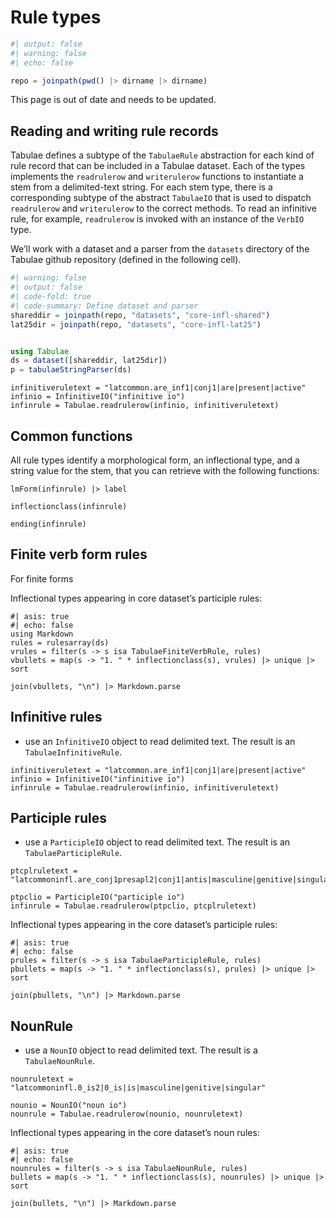 # Rule types

```julia
#| output: false
#| warning: false
#| echo: false

repo = joinpath(pwd() |> dirname |> dirname)
```



::: {.callout-warning title="Invalid content"}
This page is out of date and needs to be updated.
:::


## Reading and writing rule records


Tabulae defines a subtype of the `TabulaeRule` abstraction for each kind of rule record that can be included in a Tabulae dataset.  Each of the types implements the `readrulerow` and `writerulerow` functions to instantiate a stem from a delimited-text string.  For each stem type, there is a corresponding subtype of the abstract `TabulaeIO` that is used to dispatch `readrulerow` and `writerulerow` to the correct methods. To read an infinitive rule, for example, `readrulerow` is invoked with an instance of the `VerbIO` type.

We'll work with a dataset and a parser from the `datasets` directory of the Tabulae github repository (defined in the following cell).

```julia
#| warning: false
#| output: false
#| code-fold: true
#| code-summary: Define dataset and parser
shareddir = joinpath(repo, "datasets", "core-infl-shared") 
lat25dir = joinpath(repo, "datasets", "core-infl-lat25") 


using Tabulae
ds = dataset([shareddir, lat25dir])
p = tabulaeStringParser(ds)
```


```
infinitiveruletext = "latcommon.are_inf1|conj1|are|present|active"
infinio = InfinitiveIO("infinitive io")
infinrule = Tabulae.readrulerow(infinio, infinitiveruletext)
```



## Common functions

All rule types identify a morphological form, an inflectional type, and a string value for the stem, that you can retrieve with the following functions:

```
lmForm(infinrule) |> label
```

```
inflectionclass(infinrule)
```

```
ending(infinrule)
```



## Finite verb form rules

For finite forms


Inflectional types appearing in core dataset's participle rules:


```
#| asis: true
#| echo: false
using Markdown
rules = rulesarray(ds)
vrules = filter(s -> s isa TabulaeFiniteVerbRule, rules)
vbullets = map(s -> "1. " * inflectionclass(s), vrules) |> unique |> sort

join(vbullets, "\n") |> Markdown.parse
```



## Infinitive rules


- use an `InfinitiveIO` object to read delimited text. The result is an `TabulaeInfinitiveRule`.

```
infinitiveruletext = "latcommon.are_inf1|conj1|are|present|active"
infinio = InfinitiveIO("infinitive io")
infinrule = Tabulae.readrulerow(infinio, infinitiveruletext)
```

## Participle rules



- use a `ParticipleIO` object to read delimited text. The result is an `TabulaeParticipleRule`.

```
ptcplruletext = "latcommoninfl.are_conj1presapl2|conj1|antis|masculine|genitive|singular|present|active"

ptpclio = ParticipleIO("participle io")
infinrule = Tabulae.readrulerow(ptpclio, ptcplruletext)
```


Inflectional types appearing in the core dataset's participle rules:


```
#| asis: true
#| echo: false
prules = filter(s -> s isa TabulaeParticipleRule, rules)
pbullets = map(s -> "1. " * inflectionclass(s), prules) |> unique |> sort

join(pbullets, "\n") |> Markdown.parse
```



## NounRule



- use a `NounIO` object to read delimited text. The result is a `TabulaeNounRule`.


```
nounruletext = "latcommoninfl.0_is2|0_is|is|masculine|genitive|singular"

nounio = NounIO("noun io")
nounrule = Tabulae.readrulerow(nounio, nounruletext)
```



Inflectional types appearing in the core dataset's noun rules:

```
#| asis: true
#| echo: false
nounrules = filter(s -> s isa TabulaeNounRule, rules)
bullets = map(s -> "1. " * inflectionclass(s), nounrules) |> unique |> sort

join(bullets, "\n") |> Markdown.parse
```
